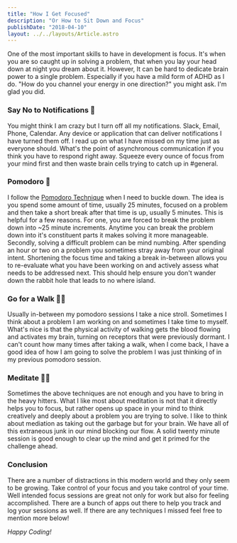```yaml
---
title: "How I Get Focused"
description: "Or How to Sit Down and Focus"
publishDate: "2018-04-10"
layout: ../../layouts/Article.astro
---
```


One of the most important skills to have in development is focus. It's when you are so caught up in solving a problem, that when you lay your head down at night you dream about it. However, It can be hard to dedicate brain power to a single problem. Especially if you have a mild form of ADHD as I do. "How do you channel your energy in one direction?" you might ask. I'm glad you did.

### Say No to Notifications 💬

You might think I am crazy but I turn off all my notifications. Slack, Email, Phone, Calendar. Any device or application that can deliver notifications I have turned them off. I read up on what I have missed on my time just as everyone should. What's the point of asynchronous communication if you think you have to respond right away. Squeeze every ounce of focus from your mind first and then waste brain cells trying to catch up in #general.

### Pomodoro 🍅

I follow the [Pomodoro Technique](https://en.wikipedia.org/wiki/Pomodoro_Technique) when I need to buckle down. The idea is you spend some amount of time, usually 25 minutes, focused on a problem and then take a short break after that time is up, usually 5 minutes. This is helpful for a few reasons. For one, you are forced to break the problem down into ~25 minute increments. Anytime you can break the problem down into it's constituent parts it makes solving it more manageable. Secondly, solving a difficult problem can be mind numbing. After spending an hour or two on a problem you sometimes stray away from your original intent. Shortening the focus time and taking a break in-between allows you to re-evaluate what you have been working on and actively assess what needs to be addressed next. This should help ensure you don't wander down the rabbit hole that leads to no where island.

### Go for a Walk 🚶‍♀️

Usually in-between my pomodoro sessions I take a nice stroll. Sometimes I think about a problem I am working on and sometimes I take time to myself. What's nice is that the physical activity of walking gets the blood flowing and activates my brain, turning on receptors that were previously dormant. I can't count how many times after taking a walk, when I come back, I have a good idea of how I am going to solve the problem I was just thinking of in my previous pomodoro session.

### Meditate 🧘‍♀️

Sometimes the above techniques are not enough and you have to bring in the heavy hitters. What I like most about meditation is not that it directly helps you to focus, but rather opens up space in your mind to think creatively and deeply about a problem you are trying to solve. I like to think about mediation as taking out the garbage but for your brain. We have all of this extraneous junk in our mind blocking our flow. A solid twenty minute session is good enough to clear up the mind and get it primed for the challenge ahead.

### Conclusion

There are a number of distractions in this modern world and they only seem to be growing. Take control of your focus and you take control of your time. Well intended focus sessions are great not only for work but also for feeling accomplished. There are a bunch of apps out there to help you track and log your sessions as well. If there are any techniques I missed feel free to mention more below!

_Happy Coding!_
